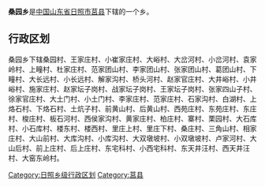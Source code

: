 '''桑园乡'''是[[中华人民共和国|中国]][[山东省|山东省]][[日照市|日照市]][[莒县|莒县]]下辖的一个乡。

== 行政区划 ==

桑园乡下辖桑园村、王家庄村、小崔家庄村、大峪村、大岔河村、小岔河村、袁家岭村、上疃村、杜家庄村、范家团山村、李家团山村、张家团山村、葛团山村、下疃村、大长远村、小长远村、解家沟村、桥头河村、赵家官庄村、大井峪村、小井峪村、施家庄村、赵家坛子岗村、战家坛子岗村、王家坛子岗村、张家四山子村、徐家官庄村、大土门村、小土门村、李家庄村、范家庄村、石家沟村、白湖村、上烙石村、下烙石村、土炕子村、前黄山村、后黄山村、西苑庄村、东苑庄村、东庄村、梭庄村、板石河村、西侯家沟村、黄家庄村、柏庄村、寨村、栗园村、大石库村、小石库村、楼东村、楼西村、里庄上村、里庄下村、桑庄村、三角山村、相家庄村、大山前村、大库沟村、小库沟村、大双墩坡村、小双墩坡村、卢家河村、大山后村、前上庄村、后上庄村、东宅科村、小西宅科村、东天井汪村、西天井汪村、大窑东岭村。

{{山东小作品}}
{{莒县行政区划}}

[[Category:日照乡级行政区划|Category:日照乡级行政区划]]
[[Category:莒县|Category:莒县]]